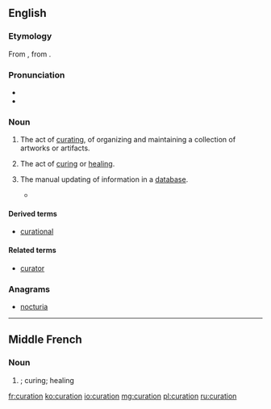 ==English==
{{wikipedia}}

===Etymology===
From {{etyl|fro|en}} {{m|fro|curacion}}, from {{etyl|la|en}} {{m|la|cūrātiō}}.

===Pronunciation===
* {{IPA|kjəˈɹeɪʃən|lang=en}}
* {{rhymes|eɪʃən|lang=en}}

===Noun===
{{en-noun|~}}

# The act of [[curate|curating]], of organizing and maintaining a collection of artworks or artifacts.
# {{lb|en|archaic}} The act of [[cure|curing]] or [[heal]]ing.
# {{label|en|databases}} The manual updating of information in a [[database]].
#* {{quote-book|year=2009|author=David Edwards, Jason Stajich, David Hansen
|title=[https://books.google.fr/books?id=Xb3IeXdtQVwC&pg=PA361&dq=%22Manual+database+curation+involves+the+following+steps:+%281%29+finding+articles+of+interest;+%282%29+finding+and+extracting+facts+%28relations,+events%22&hl=fr&sa=X&ved=0CB8Q6AEwAGoVChMIqITHsLq7yAIVAioaCh2OIAbJ#v=onepage&q=%22Manual%20database%20curation%20involves%20the%20following%20steps%3A%20%281%29%20finding%20articles%20of%20interest%3B%20%282%29%20finding%20and%20extracting%20facts%20%28relations%2C%20events%22&f=false Bioinformatics: Tools and Applications]
|passage=Manual database '''curation''' involves the following steps: (1) finding articles of interest; (2) finding and extracting facts (relations, events, associations, etc.) relevant to the database focus; and (3) converting extracted information into predefined standardized form.}}

====Derived terms====
* [[curational]]

====Related terms====
* [[curator]]

===Anagrams===
* [[nocturia#English|nocturia]]

----

==Middle French==

===Noun===
{{frm-noun|f}}

# {{l|en|curation}}; curing; healing

[[fr:curation]]
[[ko:curation]]
[[io:curation]]
[[mg:curation]]
[[pl:curation]]
[[ru:curation]]